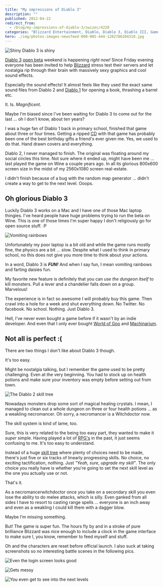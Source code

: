 ```yaml
---
title: "My impressions of Diablo 3"
description: ""
published: 2012-04-22
redirect_from:
  - /blog/my-impressions-of-diablo-3/swizec/4228
categories: "Blizzard Entertainment, Diablo, Diablo 3, Diablo III, Games, Uncategorized, Video Games, World of Goo"
hero: ./img/photos-images-newsfeed-000-085-444-1282786204310.jpg
---
```


![Shiny Diablo 3 is shiny](https://swizec.com/wp-content/uploads/2012/04/Screen-Shot-2012-04-22-at-12.59.00-AM.png "Shiny Diablo 3 is shiny")

[Diablo 3](http://www.gamespot.com/diablo-iii/ "Diablo III") [open beta](http://en.wikipedia.org/wiki/Software_release_life_cycle "Software release life cycle") weekend is happening _right now!_ Since Friday evening everyone has been invited to help [Blizzard](http://www.blizzard.com/ "Blizzard Entertainment") stress test their servers and let nostalgia rip through their brain with massively sexy graphics and cool sound effects.

Especially the sound effects! It almost feels like they used the exact same sound files from Diablo 2 and [Diablo 1](http://us.blizzard.com/en-us/games/legacy/ "Diablo (video game)") for opening a book, thrashing a barrel etc.

It. Is. _Magnificent._

Maybe I'm biased since I've been waiting for Diablo 3 to come out for the last ... oh I don't know, about ten years?

I was a huge fan of Diablo 1 back in primary school, finished that game about three or four times. Getting a ripped [CD](http://en.wikipedia.org/wiki/Compact_Disc "Compact Disc") with that game has probably been one of the best birthday gifts a friend's ever given me. Yes, we used to do that. Hand drawn covers and everything.

Diablo 2, I never managed to finish. The original was floating around my social circles this time. Not sure where it ended up, might have been me ... last played the game on Wine a couple years ago. In all its glorious 800x600 screen size in the midst of my 2560x1080 screen real-estate.

I didn't finish because of a bug with the random map generator ... didn't create a way to get to the next level. Ooops.

## Oh glorious Diablo 3

Luckily Diablo 3 works on a Mac and I have one of those Mac laptop thingies. I've heard people have huge problems trying to run the beta on Wine. This is one of those times I'm super happy I don't religiously go for open source stuff. :P

![Vomiting rainbows](./img/photos-images-newsfeed-000-085-444-1282786204310.jpg "Vomiting rainbows")

Unfortunately my poor laptop is a bit old and while the game runs mostly fine, the physics are a bit ... slow. Despite what I used to think in primary school, no this does not give you more time to think about your actions.

In a word, Diablo 3 is _**FUN!**_ And when I say fun, I mean vomiting rainbows and farting daisies fun.

My favorite new feature is definitely that you can _use the dungeon itself_ to kill monsters. Pull a lever and a chandelier falls down on a group. Marvelous!

The experience is in fact so awesome I will probably buy this game. Then crawl into a hole for a week and shut everything down. No Twitter. No facebook. No school. Nothing. Just Diablo 3.

Hell, I've never even bought a game before if it wasn't by an indie developer. And even that I only ever bought [World of Goo](http://www.worldofgoo.com "World of Goo") and [Machinarium](http://en.wikipedia.org/wiki/Machinarium "Machinarium").

## Not all is perfect :(

There are two things I don't like about Diablo 3 though.

It's too easy.

Might be nostalgia talking, but I remember the game used to be pretty challenging. Even at the very beginning. You had to stock up on health potions and make sure your inventory was empty before setting out from town.

![The Diablo 2 skill tree](./img/_ICutuhWaLzY-TIhLtDhokmI-AAAAAAAAADM-of5D3oM9yrk-s1600-diablo2skilltree.jpg "The Diablo 2 skill tree")

Nowadays monsters drop some sort of magical healing crystals. I mean, I managed to clean out a whole dungeon on three or four health potions ... as a weakling necromancer. Oh sorry, a necromancer is a Witchdoctor now.

The skill system is kind of lame, too.

Sure, this is very related to the being too easy part, they wanted to make it _super_ simple. Having played a lot of [RPG's](http://en.wikipedia.org/wiki/Role-playing_game "Role-playing game") in the past, it just seems confusing to me. It's too easy to understand.

Instead of a huge [skill tree](http://en.wikipedia.org/wiki/Technology_tree "Technology tree") where plenty of choices need to be made, there's just five or six tracks of linearly progressing skills. No choice, no exciting tactification, nothing. Just _"Yeah, sure, upgrade my skill"_. The only choice you really have is whether you're going to set the next skill level as the one you actually use or not.

That's it.

As a necromancerwitchdoctor once you take on a secondary skill you even lose the ability to do melee attacks, which is silly. Even ganked from all sides I have to resort to casting range spells ... everyone is an inch away and even as a weakling I could kill them with a dagger blow.

Maybe I'm missing something.

But! The game is super fun. The hours fly by and in a stroke of pure brilliance Blizzard was nice enough to include a clock in the game interface to make sure I, you know, remember to feed myself and stuff.

Oh and the characters are reset before official launch. I also suck at taking screenshots so no interesting battle scenes in the following pics.

![Even the login screen looks good](https://swizec.com/wp-content/uploads/2012/04/Screen-Shot-2012-04-21-at-11.24.12-PM.png "Even the login screen looks good")

![Gets messy](https://swizec.com/wp-content/uploads/2012/04/Screen-Shot-2012-04-22-at-12.31.41-AM.png "Gets messy")

![You even get to see into the next levels](https://swizec.com/wp-content/uploads/2012/04/Screen-Shot-2012-04-22-at-1.13.55-AM.png "You even get to see into the next levels")

